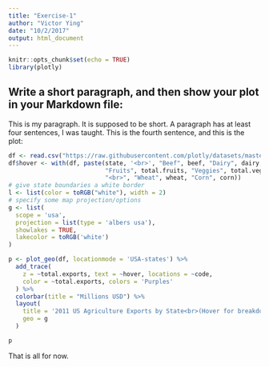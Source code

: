 ```yaml
---
title: "Exercise-1"
author: "Victor Ying"
date: "10/2/2017"
output: html_document
---
```


```r
knitr::opts_chunk$set(echo = TRUE)
library(plotly)
```

## Write a short paragraph, and then show your plot in your Markdown file:

This is my paragraph.  It is supposed to be short.  A paragraph has at least four sentences, I was taught.  This is the fourth sentence, and this is the plot:

```r
df <- read.csv("https://raw.githubusercontent.com/plotly/datasets/master/2011_us_ag_exports.csv")
df$hover <- with(df, paste(state, '<br>', "Beef", beef, "Dairy", dairy, "<br>",
                           "Fruits", total.fruits, "Veggies", total.veggies,
                           "<br>", "Wheat", wheat, "Corn", corn))
# give state boundaries a white border
l <- list(color = toRGB("white"), width = 2)
# specify some map projection/options
g <- list(
  scope = 'usa',
  projection = list(type = 'albers usa'),
  showlakes = TRUE,
  lakecolor = toRGB('white')
)

p <- plot_geo(df, locationmode = 'USA-states') %>%
  add_trace(
    z = ~total.exports, text = ~hover, locations = ~code,
    color = ~total.exports, colors = 'Purples'
  ) %>%
  colorbar(title = "Millions USD") %>%
  layout(
    title = '2011 US Agriculture Exports by State<br>(Hover for breakdown)',
    geo = g
  )

p
```

That is all for now.
